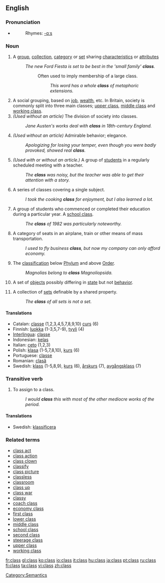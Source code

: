 ==English==

{{rank|greatly|floor|example|983|class|century|sorry|share}}

===Pronunciation===
*{{audio|en-us-class.ogg|Audio (US)}}
*:Rhymes: [[Rhymes:English:-ɑːs|-ɑːs]]

===Noun===
{{en-noun|es}}

# A [[group]], [[collection]], [[category]] or [[set]] sharing [[characteristic]]s or [[attribute]]s
#: ''The new Ford Fiesta is set to be best in the 'small family' '''class'''.''
#::Often used to imply membership of a large class.
#::: ''This word has a whole '''class''' of metaphoric extensions.''
# A social grouping, based on [[job]], [[wealth]], etc. In Britain, society is commonly split into three main classes; [[upper class]], [[middle class]] and [[working class]].
# ''(Used without an article)'' The division of society into classes.
#: ''Jane Austen's works deal with '''class''' in 18th-century England.''
# ''(Used without an article)'' Admirable behavior; elegance.
#: ''Apologizing for losing your temper, even though you were badly provoked, showed real '''class'''.''
# ''(Used with or without an article.)'' A group of [[student]]s in a regularly scheduled meeting with a teacher.
#: ''The '''class''' was noisy, but the teacher was able to get their attention with a story.''
# A series of classes covering a single subject.
#: ''I took the cooking '''class''' for enjoyment, but I also learned a lot.''
# A group of students who commenced or completed their education during a particular year. A [[school class]].
#: ''The '''class''' of 1982 was particularly noteworthy.''
# A category of seats in an airplane, train or other means of mass transportation.
#: ''I used to fly business '''class''', but now my company can only afford economy.''
# {{taxonomy}} The [[classification]] below [[Phylum]] and above [[Order]].
#: ''Magnolias belong to '''class''' Magnoliopsida.''
# {{computing}} A set of [[object]]s possibly differing in [[state]] but not [[behavior]].
# {{math}} A collection of [[set]]s definable by a shared property.
#: ''The '''class''' of all sets is not a set.''

====Translations====
{{rfc-trans}}
*Catalan: [[classe]] {{f}} (1,2,3,4,5,7,8,9,10) [[curs]] {{m}}(6)
*Finnish: [[luokka]] (1-3,5,7-9), [[tyyli]] (4)
*[[Interlingua]]: [[classe]]
*Indonesian: [[kelas]]
*Italian: [[ceto]] {{m}} (1,2,3)
*Polish: [[klasa]] {{f}} (1-5,7,8,10), [[kurs]] (6)
*Portuguese: [[classe]]
*Romanian: [[clasă]] {{f}}
*Swedish: [[klass]] (1-5,8,9), [[kurs]] (6), [[årskurs]] (7), [[avgångsklass]] (7)

===Transitive verb===
{{en-verb|classes|classing|classed}}

# To assign to a class.
#: ''I would '''class''' this with most of the other mediocre works of the period.''

====Translations====
*Swedish: [[klassificera]]

===Related terms===

*[[class act]]
*[[class action]]
*[[class clown]]
*[[classify]]
*[[class picture]]
*[[classless]]
*[[classroom]]
*[[class up]]
*[[class war]]
*[[classy]]
*[[coach class]]
*[[economy class]]
*[[first class]]
*[[lower class]]
*[[middle class]]
*[[school class]]
*[[second class]]
*[[steerage class]]
*[[upper class]]
*[[working class]]

[[Category:Semantics]]

[[fr:class]]
[[gl:class]]
[[ko:class]]
[[io:class]]
[[it:class]]
[[hu:class]]
[[ja:class]]
[[pt:class]]
[[ru:class]]
[[fi:class]]
[[ta:class]]
[[vi:class]]
[[zh:class]]